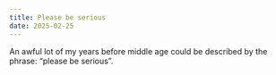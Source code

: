 ```yaml
---
title: Please be serious
date: 2025-02-25
---
```


An awful lot of my years before middle age could be described by the phrase: "please be serious".
